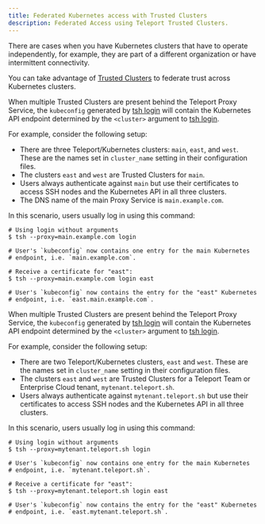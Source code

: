 ```yaml
---
title: Federated Kubernetes access with Trusted Clusters
description: Federated Access using Teleport Trusted Clusters.
---
```


There are cases when you have Kubernetes clusters that have to operate independently,
for example, they are part of a different organization or have intermittent connectivity.

You can take advantage of [Trusted Clusters](../../management/admin/trustedclusters.mdx)
to federate trust across Kubernetes clusters.

<Tabs>
<TabItem scope={["oss", "enterprise"]} label="Self-Hosted">

When multiple Trusted Clusters are present behind the Teleport Proxy Service, the
`kubeconfig` generated by [tsh login](../../reference/cli.mdx#tsh-login) will contain the
Kubernetes API endpoint determined by the `<cluster>` argument to [tsh
login](../../reference/cli.mdx#tsh-login).

For example, consider the following setup:

- There are three Teleport/Kubernetes clusters: `main`, `east`, and `west`. These are the names set in `cluster_name` setting in their configuration files.
- The clusters `east` and `west` are Trusted Clusters for `main`.
- Users always authenticate against `main` but use their certificates to access
  SSH nodes and the Kubernetes API in all three clusters.
- The DNS name of the main Proxy Service is `main.example.com`.

In this scenario, users usually log in using this command:

```code
# Using login without arguments
$ tsh --proxy=main.example.com login

# User's `kubeconfig` now contains one entry for the main Kubernetes
# endpoint, i.e. `main.example.com`.

# Receive a certificate for "east":
$ tsh --proxy=main.example.com login east

# User's `kubeconfig` now contains the entry for the "east" Kubernetes
# endpoint, i.e. `east.main.example.com`.
```

</TabItem>
<TabItem scope={["cloud","team"]} label="Cloud-Hosted">

When multiple Trusted Clusters are present behind the Teleport Proxy Service, the
`kubeconfig` generated by [tsh login](../../reference/cli.mdx#tsh-login) will contain the
Kubernetes API endpoint determined by the `<cluster>` argument to [tsh
login](../../reference/cli.mdx#tsh-login).

For example, consider the following setup:

- There are two Teleport/Kubernetes clusters, `east` and `west`. These are the names set in `cluster_name` setting in their configuration files.
- The clusters `east` and `west` are Trusted Clusters for a Teleport Team or Enterprise Cloud tenant, `mytenant.teleport.sh`.
- Users always authenticate against `mytenant.teleport.sh` but use their certificates to access
  SSH nodes and the Kubernetes API in all three clusters.

In this scenario, users usually log in using this command:

```code
# Using login without arguments
$ tsh --proxy=mytenant.teleport.sh login

# User's `kubeconfig` now contains one entry for the main Kubernetes
# endpoint, i.e. `mytenant.teleport.sh`.

# Receive a certificate for "east":
$ tsh --proxy=mytenant.teleport.sh login east

# User's `kubeconfig` now contains the entry for the "east" Kubernetes
# endpoint, i.e. `east.mytenant.teleport.sh`.
```

</TabItem>
</Tabs>
